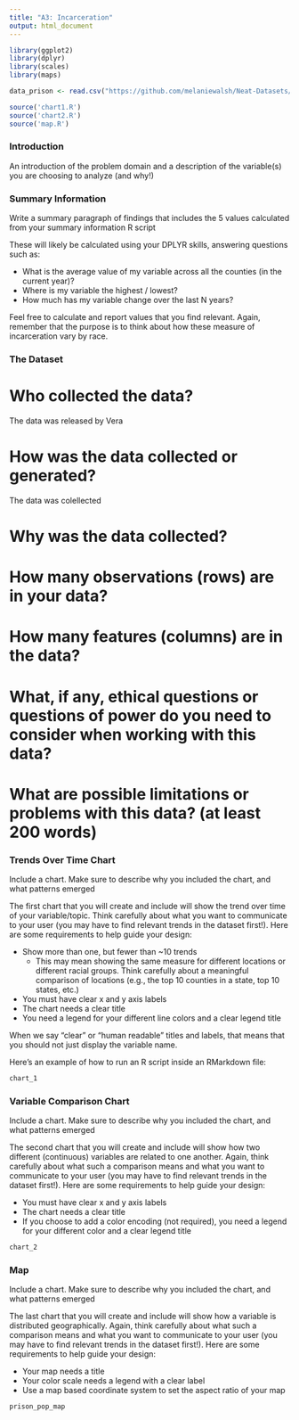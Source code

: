```yaml
---
title: "A3: Incarceration"
output: html_document
---
```


```r
library(ggplot2)
library(dplyr)
library(scales)
library(maps)

data_prison <- read.csv("https://github.com/melaniewalsh/Neat-Datasets/blob/main/us-prison-pop.csv?raw=true")

source('chart1.R')
source('chart2.R')
source('map.R')

```

### Introduction

An introduction of the problem domain and a description of the variable(s) you are choosing to analyze (and why!)

### Summary Information

Write a summary paragraph of findings that includes the 5 values calculated from your summary information R script

These will likely be calculated using your DPLYR skills, answering questions such as:

-   What is the average value of my variable across all the counties (in the current year)?
-   Where is my variable the highest / lowest?
-   How much has my variable change over the last N years?

Feel free to calculate and report values that you find relevant. Again, remember that the purpose is to think about how these measure of incarceration vary by race.

### The Dataset

# Who collected the data?

The data was released by Vera

# How was the data collected or generated?

The data was colellected

# Why was the data collected?

# How many observations (rows) are in your data?

# How many features (columns) are in the data?

# What, if any, ethical questions or questions of power do you need to consider when working with this data?

# What are possible limitations or problems with this data? (at least 200 words)

### Trends Over Time Chart

Include a chart. Make sure to describe why you included the chart, and what patterns emerged

The first chart that you will create and include will show the trend over time of your variable/topic. Think carefully about what you want to communicate to your user (you may have to find relevant trends in the dataset first!). Here are some requirements to help guide your design:

-   Show more than one, but fewer than \~10 trends
    -   This may mean showing the same measure for different locations or different racial groups. Think carefully about a meaningful comparison of locations (e.g., the top 10 counties in a state, top 10 states, etc.)
-   You must have clear x and y axis labels
-   The chart needs a clear title 
-   You need a legend for your different line colors and a clear legend title

When we say "clear" or "human readable" titles and labels, that means that you should not just display the variable name.

Here's an example of how to run an R script inside an RMarkdown file:

```r
chart_1
```

### Variable Comparison Chart

Include a chart. Make sure to describe why you included the chart, and what patterns emerged

The second chart that you will create and include will show how two different (continuous) variables are related to one another. Again, think carefully about what such a comparison means and what you want to communicate to your user (you may have to find relevant trends in the dataset first!). Here are some requirements to help guide your design:

-   You must have clear x and y axis labels
-   The chart needs a clear title 
-   If you choose to add a color encoding (not required), you need a legend for your different color and a clear legend title

```r
chart_2
```

### Map

Include a chart. Make sure to describe why you included the chart, and what patterns emerged

The last chart that you will create and include will show how a variable is distributed geographically. Again, think carefully about what such a comparison means and what you want to communicate to your user (you may have to find relevant trends in the dataset first!). Here are some requirements to help guide your design:

-   Your map needs a title
-   Your color scale needs a legend with a clear label
-   Use a map based coordinate system to set the aspect ratio of your map

```r
prison_pop_map
```

